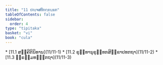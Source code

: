 ```yaml
---
title: "11 ປຎ຺ຈສຕິກກ຺ຂນ຺ຘກ"
tableOfContents: false
sidebar:
  order: 4
type: "tipitaka"
basket: "vi"
book: "cula"
---
```



<DynamicBreadcrumb />



<TableOfContents book="cula" section="11">
* [11.1 ສງ຺ຄີຕິນິທານ](11/11-1)
* [11.2 ຂຸທ຺ທານຸຂຸທ຺ທກສິກ຺ຂາປທກຖາ](11/11-2)
* [11.3 ພ຺ຣຫ຺ມທຓ຺ຑກຖາ](11/11-3)
</TableOfContents>